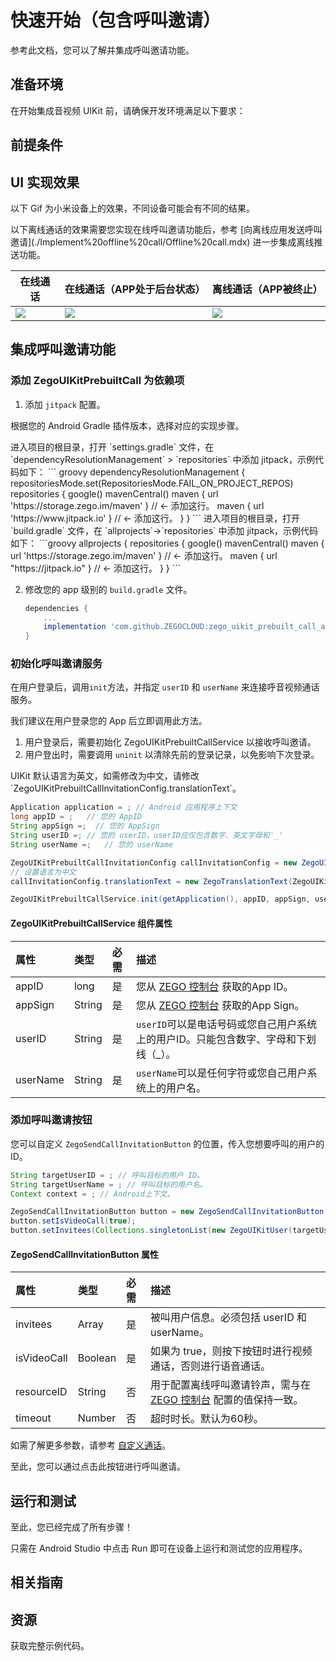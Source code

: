 
# 快速开始（包含呼叫邀请）


参考此文档，您可以了解并集成呼叫邀请功能。


## 准备环境

在开始集成音视频 UIKit 前，请确保开发环境满足以下要求：

<AndroidEnviromentRequirementZh/>

## 前提条件

<UIKitCreateAccountAndServicesZh/>

## UI 实现效果

以下 Gif 为小米设备上的效果，不同设备可能会有不同的结果。

<Note title="Note">
以下离线通话的效果需要您实现在线呼叫邀请功能后，参考 [向离线应用发送呼叫邀请](./Implement%20offline%20call/Offline%20call.mdx) 进一步集成离线推送功能。
</Note>

| 在线通话                                                                                                            | 在线通话（APP处于后台状态）                                                                                             | 离线通话（APP被终止）                                                                                                |
| ------------------------------------------------------------------------------------------------------------------- | ----------------------------------------------------------------------------------------------------------------------- | -------------------------------------------------------------------------------------------------------------------- |
| <Frame width="256" height="auto" caption=""><img src="https://media-resource.spreading.io/5fa3f99cda659c8c9f2907cbb0242e6c/workspace86/1online.gif" /></Frame> | <Frame width="256" height="auto" caption=""><img src="https://media-resource.spreading.io/5fa3f99cda659c8c9f2907cbb0242e6c/workspace86/2background.gif" /></Frame> | <Frame width="256" height="auto" caption=""><img src="https://media-resource.spreading.io/5fa3f99cda659c8c9f2907cbb0242e6c/workspace86/3offline.gif" /></Frame> |

## 集成呼叫邀请功能

### 添加 ZegoUIKitPrebuiltCall 为依赖项

1. 添加 `jitpack` 配置。

根据您的 Android Gradle 插件版本，选择对应的实现步骤。

<Tabs>
<Tab title="7.1.0 或更高版本">
进入项目的根目录，打开 `settings.gradle` 文件，在 `dependencyResolutionManagement` > `repositories` 中添加 jitpack，示例代码如下：
``` groovy
dependencyResolutionManagement {
  repositoriesMode.set(RepositoriesMode.FAIL_ON_PROJECT_REPOS)
  repositories {
      google()
      mavenCentral()
      maven { url 'https://storage.zego.im/maven' }   // <- 添加这行。
      maven { url 'https://www.jitpack.io' } // <- 添加这行。
  }
}
```
</Tab>
<Tab title="低于 7.1.0 的版本">
进入项目的根目录，打开 `build.gradle` 文件，在 `allprojects`->`repositories` 中添加 jitpack，示例代码如下：
```groovy
allprojects {
    repositories {
        google()
        mavenCentral()
        maven { url 'https://storage.zego.im/maven' }   // <- 添加这行。
        maven { url "https://jitpack.io" }  // <- 添加这行。
    }
}
```
</Tab>
</Tabs>

2. 修改您的 app 级别的 `build.gradle` 文件。

    ```groovy
    dependencies {
        ...
        implementation 'com.github.ZEGOCLOUD:zego_uikit_prebuilt_call_android:+'   
    }
    ```  

### 初始化呼叫邀请服务

在用户登录后，调用`init`方法，并指定 `userID` 和 `userName` 来连接呼音视频通话服务。

我们建议在用户登录您的 App 后立即调用此方法。

1. 用户登录后，需要初始化 ZegoUIKitPrebuiltCallService 以接收呼叫邀请。
2. 用户登出时，需要调用 `uninit` 以清除先前的登录记录，以免影响下次登录。

<Note title="Note">
UIKit 默认语言为英文，如需修改为中文，请修改 `ZegoUIKitPrebuiltCallInvitationConfig.translationText`。
</Note>

```java
Application application = ; // Android 应用程序上下文
long appID = ;   // 您的 AppID
String appSign =;  // 您的 AppSign
String userID =; // 您的 userID，userID应仅包含数字、英文字母和'_'
String userName =;   // 您的 userName

ZegoUIKitPrebuiltCallInvitationConfig callInvitationConfig = new ZegoUIKitPrebuiltCallInvitationConfig();
// 设置语言为中文
callInvitationConfig.translationText = new ZegoTranslationText(ZegoUIKitLanguage.CHS);

ZegoUIKitPrebuiltCallService.init(getApplication(), appID, appSign, userID, userName, callInvitationConfig);
```

#### ZegoUIKitPrebuiltCallService 组件属性

| 属性     | 类型   | 必需 | 描述                                                                                |
| :------- | :----- | :--- | :---------------------------------------------------------------------------------- |
| appID    | long   | 是   | 您从 [ZEGO 控制台](https://console.zego.im/) 获取的App ID。                         |
| appSign  | String | 是   | 您从  [ZEGO 控制台](https://console.zego.im/) 获取的App Sign。                      |
| userID   | String | 是   | `userID`可以是电话号码或您自己用户系统上的用户ID。只能包含数字、字母和下划线（_）。 |
| userName | String | 是   | `userName`可以是任何字符或您自己用户系统上的用户名。                                |


### 添加呼叫邀请按钮

您可以自定义 `ZegoSendCallInvitationButton` 的位置，传入您想要呼叫的用户的ID。

```java
String targetUserID = ; // 呼叫目标的用户 ID。
String targetUserName = ; // 呼叫目标的用户名。
Context context = ; // Android上下文。

ZegoSendCallInvitationButton button = new ZegoSendCallInvitationButton(context);
button.setIsVideoCall(true);
button.setInvitees(Collections.singletonList(new ZegoUIKitUser(targetUserID,targetUserName)));
```

#### ZegoSendCallInvitationButton 属性

| 属性        | 类型    | 必需 | 描述                                                                                        |
| :---------- | :------ | :--- | :------------------------------------------------------------------------------------------ |
| invitees    | Array   | 是   | 被叫用户信息。必须包括 userID 和 userName。                                                 |
| isVideoCall | Boolean | 是   | 如果为 true，则按下按钮时进行视频通话，否则进行语音通话。                                   |
| resourceID  | String  | 否   | 用于配置离线呼叫邀请铃声，需与在 [ZEGO 控制台](https://console.zego.im/) 配置的值保持一致。 |
| timeout     | Number  | 否   | 超时时长。默认为60秒。                                                                      |


如需了解更多参数，请参考 [自定义通话](./Calling%20config/Overview.mdx)。

至此，您可以通过点击此按钮进行呼叫邀请。


## 运行和测试

至此，您已经完成了所有步骤！

只需在 Android Studio 中点击 Run 即可在设备上运行和测试您的应用程序。



## 相关指南

<CardGroup cols={2}>
<Card title="通话设置" href="./Calling%20config/Overview.mdx">
</Card>
</CardGroup>

## 资源

<CardGroup cols={2}>
<Card title="示例代码" href="https://github.com/ZEGOCLOUD/zego_uikit_prebuilt_call_example_android" target="_blank">
  获取完整示例代码。
</Card>
</CardGroup>
